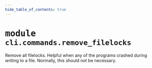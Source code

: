 ```yaml
---
hide_table_of_contents: true
---
```


<!-- markdownlint-disable -->

# <kbd>module</kbd> `cli.commands.remove_filelocks`
Remove all filelocks. Helpful when any of the programs crashed during writing to a file. Normally, this should not be necessary. 



